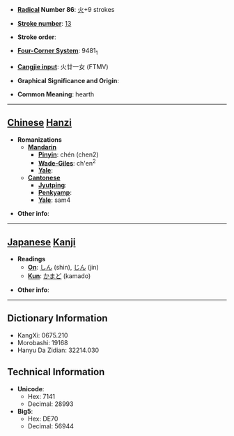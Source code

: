 * '''[[Wiktionary:Chinese radical index| Radical]] Number 86''': [[Wiktionary:Chinese radical index 火|火]]+9 strokes

* '''[[Wiktionary:Chinese total strokes index|Stroke number]]''': [[Wiktionary:Chinese total strokes index 13|13]]

* '''Stroke order''': 

* '''[[Wiktionary:Chinese four corner index|Four-Corner System]]''': 9481<sub>1</sub>

* '''[[Wiktionary:Chinese Cangjie index|Cangjie input]]''': 火廿一女 (FTMV)

* '''Graphical Significance and Origin''': 

* '''Common Meaning''': hearth

----

== [[Chinese]] [[Hanzi]] ==

* '''Romanizations'''
** '''[[Mandarin]]'''
*** '''[[Pinyin]]''': chén (chen2)
*** '''[[Wade-Giles]]''': ch'en<sup>2</sup>
*** '''[[Yale]]''': 
** '''[[Cantonese]]'''
*** '''[[Jyutping]]''':
*** '''[[Penkyamp]]''': 
*** '''[[Yale]]''': sam4

* '''Other info''': 

----

== [[Japanese]] [[Kanji]] ==

* '''Readings'''
** '''[[On]]''': [[しん]] (shin), [[じん]] (jin)
** '''[[Kun]]''': [[かまど]] (kamado)

* '''Other info''':  

----

== Dictionary Information ==

* KangXi: 0675.210
* Morobashi: 19168
* Hanyu Da Zidian: 32214.030

== Technical Information ==

* '''Unicode''':
** Hex: 7141
** Decimal: 28993
* '''Big5''':
** Hex: DE70
** Decimal: 56944